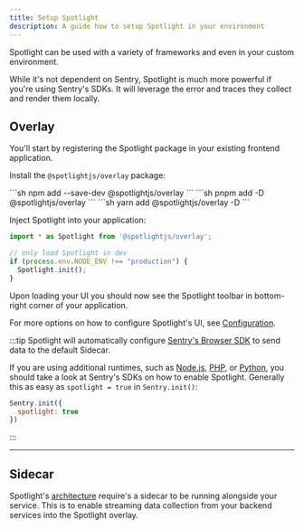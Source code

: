 ```yaml
---
title: Setup Spotlight
description: A guide how to setup Spotlight in your environment
---
```


Spotlight can be used with a variety of frameworks and even in your custom environment. 

While it's not dependent on Sentry, Spotlight is much more powerful if you're using Sentry's SDKs. It will leverage the error and traces they collect and render them locally.


<LinkCard title="Spotlight for Astro" description="Astro specific instructions for setting up Spotlight." href="/setup/astro/" />

## Overlay

You'll start by registering the Spotlight package in your existing frontend application.

Install the `@spotlightjs/overlay` package:


<Tabs>
  <TabItem label="npm">
  ```sh 
  npm add --save-dev @spotlightjs/overlay 
  ```
  </TabItem>
  <TabItem label="pnpm">
  ```sh 
  pnpm add -D @spotlightjs/overlay
  ```
  </TabItem>
  <TabItem label="yarn">
  ```sh 
  yarn add @spotlightjs/overlay -D
  ```
  </TabItem>
</Tabs>

Inject Spotlight into your application:

```js
import * as Spotlight from '@spotlightjs/overlay';

// only load Spotlight in dev
if (process.env.NODE_ENV !== "production") {
  Spotlight.init();
}
```

Upon loading your UI you should now see the Spotlight toolbar in bottom-right corner of your application.

For more options on how to configure Spotlight's UI, see [Configuration](/reference/configuration/).

:::tip
Spotlight will automatically configure [Sentry's Browser SDK](https://docs.sentry.io/platforms/javascript/) to send data to the default Sidecar.

If you are using additional runtimes, such as [Node.js](https://docs.sentry.io/platforms/node/), [PHP](https://docs.sentry.io/platforms/php/), or [Python](https://docs.sentry.io/platforms/python/), you should take a look at Sentry's SDKs on how to enable Spotlight. Generally this as easy as `spotlight = true` in `Sentry.init()`:


```js
Sentry.init({
  spotlight: true
})
```

:::

<LinkCard title="Setup Spotlight with Sentry" description="Instructions for Node, Python, PHP & Ruby" href="/setup/sentry/" />

---

## Sidecar

Spotlight's [architecture](/architecture/) require's a sidecar to be running alongside your service. This is to enable streaming data collection from your backend services into the Spotlight overlay.


<CardGrid>
  <LinkCard title="Sidecar" href="/sidecar/" />
  <LinkCard title="Node.js (No Framework)" href="/sidecar/npx/" />
</CardGrid>

<CardGrid>
  <LinkCard title="Vite" href="/sidecar/vite/" />
  <LinkCard title="Webpack" href="/sidecar/webpack/" />
</CardGrid>


